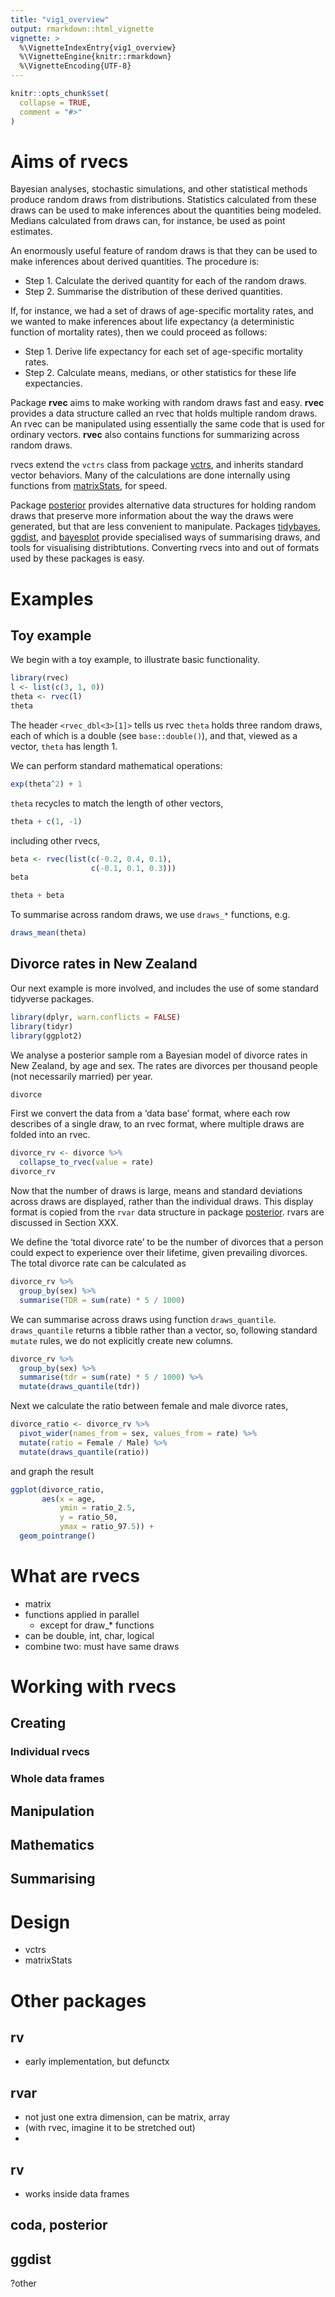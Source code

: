 ```yaml
---
title: "vig1_overview"
output: rmarkdown::html_vignette
vignette: >
  %\VignetteIndexEntry{vig1_overview}
  %\VignetteEngine{knitr::rmarkdown}
  %\VignetteEncoding{UTF-8}
---
```


```r
knitr::opts_chunk$set(
  collapse = TRUE,
  comment = "#>"
)
```


# Aims of **rvecs**

Bayesian analyses, stochastic simulations, and other statistical methods produce random draws from distributions. Statistics calculated from these draws can be used to make inferences about the quantities being modeled. Medians calculated from draws can, for instance, be used as point estimates.

An enormously useful feature of random draws is that they can be used to make inferences about derived quantities. The procedure is:

- Step 1. Calculate the derived quantity for each of the random draws.
- Step 2. Summarise the distribution of these derived quantities.

If, for instance, we had a set of draws of age-specific mortality rates, and we wanted to make inferences about life expectancy (a deterministic function of mortality rates), then we could proceed as follows:

- Step 1. Derive life expectancy for each set of age-specific mortality rates.
- Step 2. Calculate means, medians, or other statistics for these life expectancies.

Package **rvec** aims to make working with random draws fast and easy. **rvec** provides a data structure called an rvec that holds multiple random draws. An rvec can be manipulated using essentially the same code that is used for ordinary vectors. **rvec** also contains functions for summarizing across random draws.

rvecs extend the `vctrs` class from package [vctrs](https://vctrs.r-lib.org), and inherits standard vector behaviors.  Many of the calculations are done internally using functions from [matrixStats](https://CRAN.R-project.org/package=matrixStats), for speed.

Package [posterior](https://CRAN.R-project.org/package=posterior) provides alternative data structures for holding random draws that preserve more information about the way the draws were generated, but that are less convenient to manipulate. Packages [tidybayes](https://mjskay.github.io/tidybayes/),
[ggdist](https://mjskay.github.io/ggdist/), and [bayesplot](https://mc-stan.org/bayesplot/) provide specialised ways of summarising draws, and tools for visualising distribtutions. Converting rvecs into and out of formats used by these packages is easy.

# Examples

## Toy example

We begin with a toy example, to illustrate basic functionality.

```r
library(rvec)
l <- list(c(3, 1, 0))
theta <- rvec(l)
theta
```

The header `<rvec_dbl<3>[1]>` tells us rvec `theta` holds three random draws, each of which is a double (see `base::double()`), and that, viewed as a vector, `theta` has length 1.

We can perform standard mathematical operations:
```r
exp(theta^2) + 1
```

`theta` recycles to match the length of other vectors,

```r
theta + c(1, -1)
```

including other rvecs,


```r
beta <- rvec(list(c(-0.2, 0.4, 0.1),
                  c(-0.1, 0.1, 0.3)))
beta		  
```

```r
theta + beta
```

To summarise across random draws, we use `draws_*` functions, e.g.

```r
draws_mean(theta)
```


## Divorce rates in New Zealand

Our next example is more involved, and includes the use of some standard tidyverse packages.

```r
library(dplyr, warn.conflicts = FALSE)
library(tidyr)
library(ggplot2)
```

We analyse a posterior sample rom a Bayesian model of divorce rates
in New Zealand, by age and sex. The rates are divorces per thousand people (not necessarily married) per year.

```r
divorce
```

First we convert the data from a 'data base' format, where each row describes of a single draw, to an rvec format, where multiple draws are folded into an rvec.

```r
divorce_rv <- divorce %>%
  collapse_to_rvec(value = rate)
divorce_rv
```

Now that the number of draws is large, means and standard deviations across draws are displayed, rather than the individual draws. This display format is copied from the `rvar` data structure in package [posterior](https://cran.r-project.org/web/packages/posterior/index.html). rvars are discussed in Section XXX.

We define the 'total divorce rate' to be the number of divorces that a person could expect to experience over their lifetime, given prevailing
divorces. The total divorce rate can be calculated as

```r
divorce_rv %>%
  group_by(sex) %>%
  summarise(TDR = sum(rate) * 5 / 1000)
```

We can summarise across draws using function `draws_quantile`. `draws_quantile` returns a tibble rather than a vector, so, following standard `mutate` rules, we do not explicitly create new columns.

```r
divorce_rv %>%
  group_by(sex) %>%
  summarise(tdr = sum(rate) * 5 / 1000) %>%
  mutate(draws_quantile(tdr))
```

Next we calculate the ratio between female and male divorce rates,

```r
divorce_ratio <- divorce_rv %>%
  pivot_wider(names_from = sex, values_from = rate) %>%
  mutate(ratio = Female / Male) %>%
  mutate(draws_quantile(ratio))
```

and graph the result

```r
ggplot(divorce_ratio,
       aes(x = age, 
           ymin = ratio_2.5, 
           y = ratio_50,
           ymax = ratio_97.5)) +
  geom_pointrange()
```

# What are rvecs

- matrix
- functions applied in parallel
   - except for draw_* functions
- can be double, int, char, logical
- combine two: must have same draws


# Working with rvecs

## Creating



### Individual rvecs



### Whole data frames



## Manipulation

## Mathematics

## Summarising
   
  
# Design

- vctrs
- matrixStats



# Other packages

## rv

- early implementation, but defunctx

## rvar

- not just one extra dimension, can be matrix, array
- (with rvec, imagine it to be stretched out)
- 

## rv

- works inside data frames


## coda, posterior

## ggdist

?other









